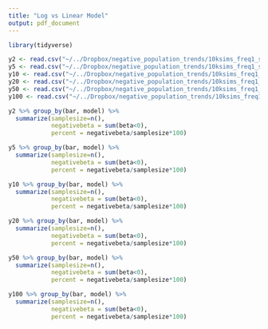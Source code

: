 ```yaml
---
title: "Log vs Linear Model"
output: pdf_document
---
```


```r
library(tidyverse)

y2 <- read.csv("~/../Dropbox/negative_population_trends/10ksims_freq1_spp20_nyears2.csv")
y5 <- read.csv("~/../Dropbox/negative_population_trends/10ksims_freq1_spp20_nyears5.csv")
y10 <- read.csv("~/../Dropbox/negative_population_trends/10ksims_freq1_spp20_nyears10.csv")
y20 <- read.csv("~/../Dropbox/negative_population_trends/10ksims_freq1_spp20_nyears20.csv")
y50 <- read.csv("~/../Dropbox/negative_population_trends/10ksims_freq1_spp20_nyears50.csv")
y100 <- read.csv("~/../Dropbox/negative_population_trends/10ksims_freq1_spp20_nyears100.csv")

y2 %>% group_by(bar, model) %>% 
  summarize(samplesize=n(),
            negativebeta = sum(beta<0),
            percent = negativebeta/samplesize*100)

y5 %>% group_by(bar, model) %>% 
  summarize(samplesize=n(),
            negativebeta = sum(beta<0),
            percent = negativebeta/samplesize*100)

y10 %>% group_by(bar, model) %>% 
  summarize(samplesize=n(),
            negativebeta = sum(beta<0),
            percent = negativebeta/samplesize*100)

y20 %>% group_by(bar, model) %>% 
  summarize(samplesize=n(),
            negativebeta = sum(beta<0),
            percent = negativebeta/samplesize*100)

y50 %>% group_by(bar, model) %>% 
  summarize(samplesize=n(),
            negativebeta = sum(beta<0),
            percent = negativebeta/samplesize*100)

y100 %>% group_by(bar, model) %>% 
  summarize(samplesize=n(),
            negativebeta = sum(beta<0),
            percent = negativebeta/samplesize*100)



```